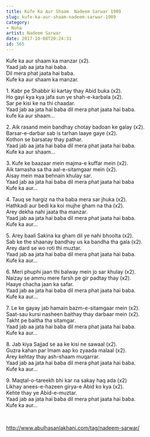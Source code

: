 ```yaml
---
title: Kufe Ka Aur Shaam  Nadeem Sarwar 1989
slug: kufe-ka-aur-shaam-nadeem-sarwar-1989
category: 
- Noha
artist: Nadeem Sarwar
date: 2017-10-08T20:24:31
id: 565
---
```


<p>Kufe ka aur shaam ka manzar (x2).<br />
Yaad jab aa jata hai baba.<br />
Dil mera phat jaata hai baba.<br />
Kufe ka aur shaam ka manzar.</p>
<p>1. Kabr pe Shabbir ki kartay thay Abid buka (x2).<br />
Ho gayi kya kya jafa sun ye shah-e-karbala (x2).<br />
Sar pe kisi ke na thi chaadar.<br />
Yaad jab aa jata hai baba dil mera phat jaata hai baba.<br />
kufe ka aur shaam…</p>
<p>2. Aik rasand mein bandhay chotay badoan ke galay (x2).<br />
Barsar-e-darbar sab is tarhan laaye gaye (x2).<br />
Kothon se barsatay thay pathar.<br />
Yaad jab aa jata hai baba dil mera phat jaata hai baba.<br />
Kufe ka aur shaam…</p>
<p>3. Kufe ke baazaar mein majma-e kuffar mein (x2).<br />
Aik tamasha sa tha aal-e-sitamgaar mein (x2).<br />
Aisay mein maa behnain khulay sar.<br />
Yaad jab aa jata hai baba dil mera phat jaata hai baba<br />
Kufe ka aur…</p>
<p>4. Tauq se hargiz na tha baba mera sar jhuka (x2).<br />
Hathkadi aur bedi ka koi mujhe gham na tha (x2).<br />
Arey dekha nahi jaata tha manzar.<br />
Yaad jab aa jata hai baba dil mera phat jaata hai baba.<br />
Kufe ka aur…</p>
<p>5. Arey baali Sakina ka gham dil ye nahi bhoolta (x2).<br />
Sab ke the shaanay bandhay us ka bandha tha gala (x2).<br />
Arey dard se wo roti thi muztar.<br />
Yaad jab aa jata hai baba dil mera phat jaata hai baba.<br />
Kufe ka aur…</p>
<p>6. Meri phuphi jaan thi balway mein jo sar khulay (x2).<br />
Naizay se ammu mere farsh pe gir padtay thay (x2).<br />
Haaye chacha jaan ka safar.<br />
Yaad jab aa jata hai baba dil mera phat jaata hai baba.<br />
Kufe ka aur…</p>
<p>7. Le ke gayay jab hamain bazm-e-sitamgaar mein (x2).<br />
Saat-sau kursi nasheen baithay thay darbaar mein (x2).<br />
Takht pe baitha tha sitamgar.<br />
Yaad jab aa jata hai baba dil mera phat jaata hai baba.<br />
Kufe ka aur…</p>
<p>8. Jab kiya Sajjad se aa ke kisi ne sawaal (x2).<br />
Guzra kahan par Imam aap ko zyaada malaal (x2).<br />
Arey kehtay thay ash-shaam muqarrar.<br />
Yaad jab aa jata hai baba dil mera phat jaata hai baba.<br />
Kufe ka aur…</p>
<p>9. Maqtal-o-tareekh bhi kar na sakay haq ada (x2)<br />
Likhay anees-e-hazeen girya-e Abid ko kya (x2).<br />
Kehte thay ye Abid-e-muztar.<br />
Yaad jab aa jata hai baba dil mera phat jaata hai baba.<br />
Kufe ka aur…</p>
<p> </p>
<p><a href="http://www.abulhasanlakhani.com/tag/nadeem-sarwar/">http://www.abulhasanlakhani.com/tag/nadeem-sarwar/</a></p>
